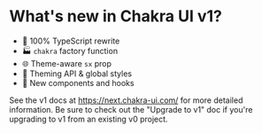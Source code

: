 # What's new in Chakra UI v1?

- 🤠 100% TypeScript rewrite
- 🏭 `chakra` factory function
- 🌐 Theme-aware `sx` prop
- 🎨 Theming API & global styles
- 🧬 New components and hooks

See the v1 docs at https://next.chakra-ui.com/ for more detailed information. Be
sure to check out the "Upgrade to v1" doc if you're upgrading to v1 from an
existing v0 project.
